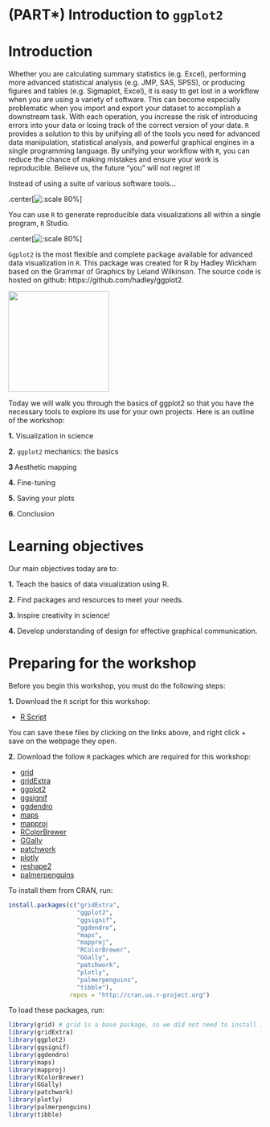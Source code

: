 # (PART\*) Introduction to `ggplot2` {-}

# Introduction

Whether you are calculating summary statistics (e.g. Excel), performing more advanced statistical analysis (e.g. JMP, SAS, SPSS), or producing figures and tables (e.g. Sigmaplot, Excel), it is easy to get lost in a workflow when you are using a variety of software. This can become especially problematic when you import and export your dataset to accomplish a downstream task. With each operation, you increase the risk of introducing errors into your data or losing track of the correct version of your data. `R` provides a solution to this by unifying all of the tools you need for advanced data manipulation, statistical analysis, and powerful graphical engines in a single programming language. By unifying your workflow with `R`, you can reduce the chance of making mistakes and ensure your work is reproducible. Believe us, the future "you" will not regret it!

Instead of using a suite of various software tools...

.center[![:scale 80%](images/Divided_reproducible workflow.png)]

You can use `R` to generate reproducible data visualizations all within a single program, `R` Studio. 

.center[![:scale 80%](images/Divided_reproducible workflow2.png)]

`Ggplot2` is the most flexible and complete package available for advanced data visualization in `R`. This package was created for R by Hadley Wickham based on the Grammar of Graphics by Leland Wilkinson. The source code is hosted on github: https://github.com/hadley/ggplot2.

![](images/ggplot2_logo.png){width="200"}

Today we will walk you through the basics of ggplot2 so that you have the necessary tools to explore its use for your own projects. Here is an outline of the workshop:

**1.** Visualization in science

**2.** `ggplot2` mechanics: the basics

**3 ** Aesthetic mapping

**4.** Fine-tuning

**5.** Saving your plots

**6.** Conclusion

# Learning objectives

Our main objectives today are to:

**1.** Teach the basics of data visualization using R.

**2.** Find packages and resources to meet your needs.

**3.** Inspire creativity in science!

**4.** Develop understanding of design for effective graphical communication.

# Preparing for the workshop

Before you begin this workshop, you must do the following steps:

**1.** Download the `R` script for this workshop:

-    [R Script](https://qcbsrworkshops.github.io/workshop07/book-en/workshop03-script-en.R)

You can save these files by clicking on the links above, and right click + save on the webpage they open.

**2.** Download the follow `R` packages which are required for this workshop:

-    [grid](http://cran.r-project.org/web/packages/grid/index.html)
-    [gridExtra](http://cran.r-project.org/web/packages/gridExtra/index.html)
-    [ggplot2](http://cran.r-project.org/web/packages/ggplot2/index.html)
-    [ggsignif](http://cran.r-project.org/web/packages/ggsignif/index.html)
-    [ggdendro](http://cran.r-project.org/web/packages/ggdendro/index.html)
-    [maps](http://cran.r-project.org/web/packages/maps/index.html)
-    [mapproj](http://cran.r-project.org/web/packages/mapproj/index.html)
-    [RColorBrewer](http://cran.r-project.org/web/packages/RColorBrewer/index.html)
-    [GGally](http://cran.r-project.org/web/packages/GGally/index.html)
-    [patchwork](http://cran.r-project.org/web/packages/patchwork/index.html)
-    [plotly](http://cran.r-project.org/web/packages/plotly/index.html)
-    [reshape2](http://cran.r-project.org/web/packages/reshape2/index.html)
-    [palmerpenguins](http://cran.r-project.org/web/packages/palmerpenguins/index.html)

To install them from CRAN, run:

```r
install.packages(c("gridExtra", 
                   "ggplot2", 
                   "ggsignif", 
                   "ggdendro", 
                   "maps", 
                   "mapproj", 
                   "RColorBrewer", 
                   "GGally", 
                   "patchwork", 
                   "plotly", 
                   "palmerpenguins",
                   "tibble"),
                 repos = "http://cran.us.r-project.org")
```

To load these packages, run:

```r
library(grid) # grid is a base package, so we did not need to install it.
library(gridExtra)
library(ggplot2)
library(ggsignif)
library(ggdendro)
library(maps)
library(mapproj)
library(RColorBrewer)
library(GGally)
library(patchwork)
library(plotly)
library(palmerpenguins)
library(tibble)
```
